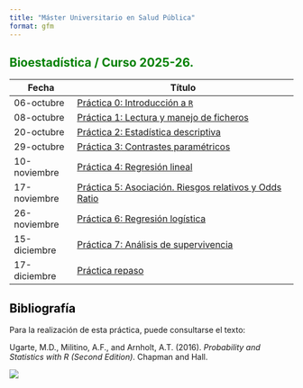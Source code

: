 ```yaml
---
title: "Máster Universitario en Salud Pública"
format: gfm
---
```


## Bioestadística / Curso 2025-26. {style="color: green"}

| Fecha        | Título                                                       |
|----------------|-------------------------------------------------------|
| 06-octubre   | [Práctica 0: Introducción a `R`](./Practica0.html)           |
| 08-octubre   | [Práctica 1: Lectura y manejo de ficheros](./Practica1.html) |
| 20-octubre   | [Práctica 2: Estadística descriptiva](./Practica2.html)      |
| 29-octubre   | [Práctica 3: Contrastes paramétricos](./Practica3.html)      |
| 10-noviembre | [Práctica 4: Regresión lineal](./Practica4.html)             |
| 17-noviembre | [Práctica 5: Asociación. Riesgos relativos y Odds Ratio](./Practica5.html)   |
| 26-noviembre | [Práctica 6: Regresión logística](./Practica6.html)          |
| 15-diciembre | [Práctica 7: Análisis de supervivencia](./Practica7.html)    |
| 17-diciembre | [Práctica repaso](./PracticaRepaso.html)                |

## Bibliografía {style="color: black"}

Para la realización de esta práctica, puede consultarse el texto:

Ugarte, M.D., Militino, A.F., and Arnholt, A.T. (2016). *Probability and Statistics with R (Second Edition)*. Chapman and Hall.

![](img/PASWR2.jpg)
